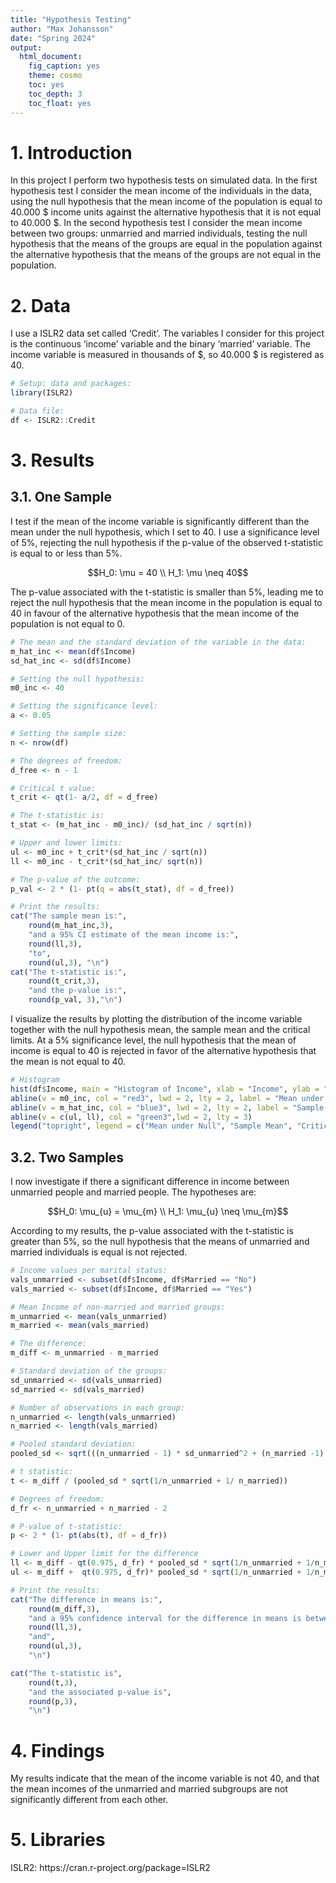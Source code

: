 ```yaml
---
title: "Hypothesis Testing"
author: "Max Johansson"
date: "Spring 2024"
output: 
  html_document:
    fig_caption: yes
    theme: cosmo
    toc: yes
    toc_depth: 3
    toc_float: yes
---
```


# 1. Introduction 
In this project I perform two hypothesis tests on simulated data. In the first hypothesis test I consider the mean income of the individuals in the data, using the null hypothesis that the mean income of the population is equal to 40.000 \$ income units against the alternative hypothesis that it is not equal to 40.000 $. In the second hypothesis test I consider the mean income between two groups: unmarried and married individuals, testing the null hypothesis that the means of the groups are equal in the population against the alternative hypothesis that the means of the groups are not equal in the population.

# 2. Data 
I use a ISLR2 data set called 'Credit'. The variables I consider for this project is the continuous 'income' variable and the binary 'married' variable. The income variable is measured in thousands of \$, so 40.000 $ is registered as 40. 
```r
# Setup: data and packages: 
library(ISLR2)

# Data file:
df <- ISLR2::Credit
```

# 3. Results 

## 3.1. One Sample 
I test if the mean of the income variable is significantly different than the mean under the null hypothesis, which I set to 40. I use a significance level of 5%, rejecting the null hypothesis if the p-value of the observed t-statistic is equal to or less than 5%. 

$$H_0: \mu = 40 \\ H_1: \mu \neq 40$$

The p-value associated with the t-statistic is smaller than 5%, leading me to reject the null hypothesis that the mean income in the population is equal to 40 in favour of the alternative hypothesis that the mean income of the population is not equal to 0. 

```r

# The mean and the standard deviation of the variable in the data: 
m_hat_inc <- mean(df$Income)
sd_hat_inc <- sd(df$Income)

# Setting the null hypothesis: 
m0_inc <- 40

# Setting the significance level: 
a <- 0.05

# Setting the sample size: 
n <- nrow(df)

# The degrees of freedom: 
d_free <- n - 1 

# Critical t value: 
t_crit <- qt(1- a/2, df = d_free)

# The t-statistic is:
t_stat <- (m_hat_inc - m0_inc)/ (sd_hat_inc / sqrt(n))

# Upper and lower limits:
ul <- m0_inc + t_crit*(sd_hat_inc / sqrt(n))
ll <- m0_inc - t_crit*(sd_hat_inc/ sqrt(n))

# The p-value of the outcome:
p_val <- 2 * (1- pt(q = abs(t_stat), df = d_free))

# Print the results:
cat("The sample mean is:", 
    round(m_hat_inc,3), 
    "and a 95% CI estimate of the mean income is:", 
    round(ll,3),
    "to",
    round(ul,3), "\n")
cat("The t-statistic is:", 
    round(t_crit,3), 
    "and the p-value is:", 
    round(p_val, 3),"\n")

```

I visualize the results by plotting the distribution of the income variable together with the null hypothesis mean, the sample mean and the critical limits. At a 5% significance level, the null hypothesis that the mean of income is equal to 40 is rejected in favor of the alternative hypothesis that the mean is not equal to 40. 

```r
# Histogram
hist(df$Income, main = "Histogram of Income", xlab = "Income", ylab = "Frequency", col = "black")
abline(v = m0_inc, col = "red3", lwd = 2, lty = 2, label = "Mean under Null Hypothesis")
abline(v = m_hat_inc, col = "blue3", lwd = 2, lty = 2, label = "Sample Mean")
abline(v = c(ul, ll), col = "green3",lwd = 2, lty = 3)
legend("topright", legend = c("Mean under Null", "Sample Mean", "Critical Limit"), col = c("red3","blue3", "green3"), lwd = 2, lty = 3)

```


## 3.2. Two Samples
I now investigate if there a significant difference in income between unmarried people and married people. The hypotheses are: 

$$H_0: \mu_{u} = \mu_{m}  \\ H_1: \mu_{u} \neq \mu_{m}$$

According to my results, the p-value associated with the t-statistic is greater than 5%, so the null hypothesis that the means of unmarried and married individuals is equal is not rejected.

```r

# Income values per marital status:
vals_unmarried <- subset(df$Income, df$Married == "No")
vals_married <- subset(df$Income, df$Married == "Yes")

# Mean Income of non-married and married groups:
m_unmarried <- mean(vals_unmarried)
m_married <- mean(vals_married)

# The difference:
m_diff <- m_unmarried - m_married

# Standard deviation of the groups:
sd_unmarried <- sd(vals_unmarried)
sd_married <- sd(vals_married)

# Number of observations in each group: 
n_unmarried <- length(vals_unmarried)
n_married <- length(vals_married)

# Pooled standard deviation:
pooled_sd <- sqrt(((n_unmarried - 1) * sd_unmarried^2 + (n_married -1) * sd_unmarried^2) / (n_unmarried + n_married - 2))

# t statistic:
t <- m_diff / (pooled_sd * sqrt(1/n_unmarried + 1/ n_married))

# Degrees of freedom: 
d_fr <- n_unmarried + n_married - 2 

# P-value of t-statistic:
p <- 2 * (1- pt(abs(t), df = d_fr))

# Lower and Upper limit for the difference
ll <- m_diff - qt(0.975, d_fr) * pooled_sd * sqrt(1/n_unmarried + 1/n_married)
ul <- m_diff +  qt(0.975, d_fr)* pooled_sd * sqrt(1/n_unmarried + 1/n_married)

# Print the results:
cat("The difference in means is:",
    round(m_diff,3),
    "and a 95% confidence interval for the difference in means is between:", 
    round(ll,3), 
    "and", 
    round(ul,3), 
    "\n")

cat("The t-statistic is", 
    round(t,3), 
    "and the associated p-value is", 
    round(p,3), 
    "\n")

```

# 4. Findings 
My results indicate that the mean of the income variable is not 40, and that the mean incomes of the unmarried and married subgroups are not significantly different from each other. 

# 5. Libraries 
ISLR2: https://cran.r-project.org/package=ISLR2